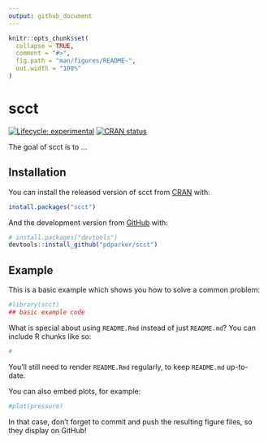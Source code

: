 ```yaml
---
output: github_document
---
```


<!-- README.md is generated from README.Rmd. Please edit that file -->

```r
knitr::opts_chunk$set(
  collapse = TRUE,
  comment = "#>",
  fig.path = "man/figures/README-",
  out.width = "100%"
)
```

# scct

<!-- badges: start -->
[![Lifecycle: experimental](https://img.shields.io/badge/lifecycle-experimental-orange.svg)](https://www.tidyverse.org/lifecycle/#experimental)
[![CRAN status](https://www.r-pkg.org/badges/version/scct)](https://CRAN.R-project.org/package=scct)
<!-- badges: end -->

The goal of scct is to ...

## Installation

You can install the released version of scct from [CRAN](https://CRAN.R-project.org) with:

``` r
install.packages("scct")
```

And the development version from [GitHub](https://github.com/) with:

``` r
# install.packages("devtools")
devtools::install_github("pdparker/scct")
```
## Example

This is a basic example which shows you how to solve a common problem:

```r
#library(scct)
## basic example code
```

What is special about using `README.Rmd` instead of just `README.md`? You can include R chunks like so:

```r
#
```

You'll still need to render `README.Rmd` regularly, to keep `README.md` up-to-date.

You can also embed plots, for example:

```r
#plot(pressure)
```

In that case, don't forget to commit and push the resulting figure files, so they display on GitHub!
